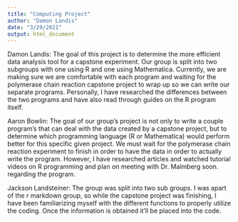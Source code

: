 ```yaml
---
title: "Computing Project"
author: "Damon Landis"
date: "3/29/2021"
output: html_document
---
```

Damon Landis: The goal of this project is to determine the more efficient data analysis tool for a capstone experiment. Our group is split into two subgroups with one using R and one using Mathematica. Currently, we are making sure we are comfortable with each program and waiting for the polymerase chain reaction capstone project to wrap up so we can write our separate programs. Personally, I have researched the differences between the two programs and have also read through guides on the R program itself.

Aaron Bowlin: The goal of our group’s project is not only to write a couple program’s that can deal with the data created by a capstone project, but to determine which programming language (R or Mathematica) would perform better for this specific given project. We must wait for the polymerase chain reaction experiment to finish in order to have the data in order to actually write the program. However, I have researched articles and watched tutorial videos on R programming and plan on meeting with Dr. Malmberg soon. regarding the program.

Jackson Landsteiner: The group was split into two sub groups. I was apart of the r markdown group, so while the capstone project was finishing, I have been familiarizing myself with the different functions to properly utilize the coding. Once the information is obtained it’ll be placed into the code.

